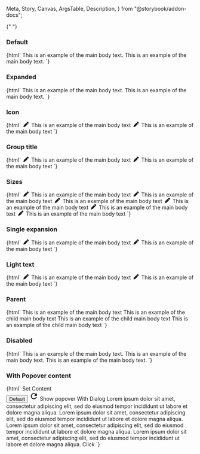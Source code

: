   Meta,
  Story,
  Canvas,
  ArgsTable,
  Description,
} from "@storybook/addon-docs";

<Meta title="Web Components/Accordion" component="ic-accordion" />

<Description markdown={readme} />{" "}

### Default

<Canvas>
  <Story name="Default">
    {html` <ic-accordion heading="Accordion 1">
        <ic-typography variant="body">
          This is an example of the main body text.
        </ic-typography>
      </ic-accordion>
      <ic-accordion heading="Accordion 2">
        <ic-typography variant="body">
          This is an example of the main body text.
        </ic-typography>
      </ic-accordion>`}
  </Story>
</Canvas>

### Expanded

<Canvas>
  <Story name="Expanded">
    {html` <ic-accordion expanded="true" heading="Accordion 1">
        <ic-typography variant="body">
          This is an example of the main body text.
        </ic-typography>
      </ic-accordion>
      <ic-accordion heading="Accordion 2">
        <ic-typography variant="body">
          This is an example of the main body text.
        </ic-typography>
      </ic-accordion>`}
  </Story>
</Canvas>

### Icon

<Canvas>
  <Story name="Icon">
    {html` <ic-accordion heading="Accordion 1">
        <svg
          slot="icon"
          width="20"
          height="1em"
          viewBox="0 0 512 512"
          fill="currentColor"
          xmlns="http://www.w3.org/2000/svg"
        >
          <path
            d="M362.7 19.3L314.3 67.7 444.3 197.7l48.4-48.4c25-25 25-65.5 0-90.5L453.3 19.3c-25-25-65.5-25-90.5 0zm-71 71L58.6 323.5c-10.4 10.4-18 23.3-22.2 37.4L1 481.2C-1.5 489.7 .8 498.8 7 505s15.3 8.5 23.7 6.1l120.3-35.4c14.1-4.2 27-11.8 37.4-22.2L421.7 220.3 291.7 90.3z"
          />
        </svg>
        <ic-typography variant="body">
          This is an example of the main body text
        </ic-typography>
      </ic-accordion>
      <ic-accordion heading="Accordion 2">
        <svg
          slot="icon"
          width="20"
          height="1em"
          viewBox="0 0 512 512"
          fill="currentColor"
          xmlns="http://www.w3.org/2000/svg"
        >
          <path
            d="M362.7 19.3L314.3 67.7 444.3 197.7l48.4-48.4c25-25 25-65.5 0-90.5L453.3 19.3c-25-25-65.5-25-90.5 0zm-71 71L58.6 323.5c-10.4 10.4-18 23.3-22.2 37.4L1 481.2C-1.5 489.7 .8 498.8 7 505s15.3 8.5 23.7 6.1l120.3-35.4c14.1-4.2 27-11.8 37.4-22.2L421.7 220.3 291.7 90.3z"
          />
        </svg>
        <ic-typography variant="body">
          This is an example of the main body text
        </ic-typography>
      </ic-accordion>`}
  </Story>
</Canvas>

### Group title

<Canvas>
  <Story name="Group Title">
    {html` <ic-accordion-group group-title="Title of the Accordion Group">
      <ic-accordion heading="Accordion 1">
        <svg
          slot="icon"
          width="20"
          height="1em"
          viewBox="0 0 512 512"
          fill="currentColor"
          xmlns="http://www.w3.org/2000/svg"
        >
          <path
            d="M362.7 19.3L314.3 67.7 444.3 197.7l48.4-48.4c25-25 25-65.5 0-90.5L453.3 19.3c-25-25-65.5-25-90.5 0zm-71 71L58.6 323.5c-10.4 10.4-18 23.3-22.2 37.4L1 481.2C-1.5 489.7 .8 498.8 7 505s15.3 8.5 23.7 6.1l120.3-35.4c14.1-4.2 27-11.8 37.4-22.2L421.7 220.3 291.7 90.3z"
          />
        </svg>
        <ic-typography variant="body">
          This is an example of the main body text
        </ic-typography>
      </ic-accordion>
      <ic-accordion heading="Accordion 2">
        <svg
          slot="icon"
          width="20"
          height="1em"
          viewBox="0 0 512 512"
          fill="currentColor"
          xmlns="http://www.w3.org/2000/svg"
        >
          <path
            d="M362.7 19.3L314.3 67.7 444.3 197.7l48.4-48.4c25-25 25-65.5 0-90.5L453.3 19.3c-25-25-65.5-25-90.5 0zm-71 71L58.6 323.5c-10.4 10.4-18 23.3-22.2 37.4L1 481.2C-1.5 489.7 .8 498.8 7 505s15.3 8.5 23.7 6.1l120.3-35.4c14.1-4.2 27-11.8 37.4-22.2L421.7 220.3 291.7 90.3z"
          />
        </svg>
        <ic-typography variant="body">
          This is an example of the main body text
        </ic-typography>
      </ic-accordion>
    </ic-accordion-group>`}
  </Story>
</Canvas>

### Sizes

<Canvas>
  <Story name="Sizes">
    {html` <ic-accordion-group group-title="Small Accordion Group" size="small">
        <ic-accordion heading="Accordion 1">
          <svg
            slot="icon"
            width="20"
            height="1em"
            viewBox="0 0 512 512"
            fill="currentColor"
            xmlns="http://www.w3.org/2000/svg"
          >
            <path
              d="M362.7 19.3L314.3 67.7 444.3 197.7l48.4-48.4c25-25 25-65.5 0-90.5L453.3 19.3c-25-25-65.5-25-90.5 0zm-71 71L58.6 323.5c-10.4 10.4-18 23.3-22.2 37.4L1 481.2C-1.5 489.7 .8 498.8 7 505s15.3 8.5 23.7 6.1l120.3-35.4c14.1-4.2 27-11.8 37.4-22.2L421.7 220.3 291.7 90.3z"
            />
          </svg>
          <ic-typography variant="body">
            This is an example of the main body text
          </ic-typography>
        </ic-accordion>
        <ic-accordion heading="Accordion 2">
          <svg
            slot="icon"
            width="20"
            height="1em"
            viewBox="0 0 512 512"
            fill="currentColor"
            xmlns="http://www.w3.org/2000/svg"
          >
            <path
              d="M362.7 19.3L314.3 67.7 444.3 197.7l48.4-48.4c25-25 25-65.5 0-90.5L453.3 19.3c-25-25-65.5-25-90.5 0zm-71 71L58.6 323.5c-10.4 10.4-18 23.3-22.2 37.4L1 481.2C-1.5 489.7 .8 498.8 7 505s15.3 8.5 23.7 6.1l120.3-35.4c14.1-4.2 27-11.8 37.4-22.2L421.7 220.3 291.7 90.3z"
            />
          </svg>
          <ic-typography variant="body">
            This is an example of the main body text
          </ic-typography>
        </ic-accordion>
      </ic-accordion-group>
      <ic-accordion-group group-title="Default Accordion Group" size="default">
        <ic-accordion heading="Accordion 1">
          <svg
            slot="icon"
            width="20"
            height="1em"
            viewBox="0 0 512 512"
            fill="currentColor"
            xmlns="http://www.w3.org/2000/svg"
          >
            <path
              d="M362.7 19.3L314.3 67.7 444.3 197.7l48.4-48.4c25-25 25-65.5 0-90.5L453.3 19.3c-25-25-65.5-25-90.5 0zm-71 71L58.6 323.5c-10.4 10.4-18 23.3-22.2 37.4L1 481.2C-1.5 489.7 .8 498.8 7 505s15.3 8.5 23.7 6.1l120.3-35.4c14.1-4.2 27-11.8 37.4-22.2L421.7 220.3 291.7 90.3z"
            />
          </svg>
          <ic-typography variant="body">
            This is an example of the main body text
          </ic-typography>
        </ic-accordion>
        <ic-accordion heading="Accordion 2">
          <svg
            slot="icon"
            width="20"
            height="1em"
            viewBox="0 0 512 512"
            fill="currentColor"
            xmlns="http://www.w3.org/2000/svg"
          >
            <path
              d="M362.7 19.3L314.3 67.7 444.3 197.7l48.4-48.4c25-25 25-65.5 0-90.5L453.3 19.3c-25-25-65.5-25-90.5 0zm-71 71L58.6 323.5c-10.4 10.4-18 23.3-22.2 37.4L1 481.2C-1.5 489.7 .8 498.8 7 505s15.3 8.5 23.7 6.1l120.3-35.4c14.1-4.2 27-11.8 37.4-22.2L421.7 220.3 291.7 90.3z"
            />
          </svg>
          <ic-typography variant="body">
            This is an example of the main body text
          </ic-typography>
        </ic-accordion>
      </ic-accordion-group>
      <ic-accordion-group group-title="Large Accordion Group" size="large">
        <ic-accordion heading="Accordion 1">
          <svg
            slot="icon"
            width="20"
            height="1em"
            viewBox="0 0 512 512"
            fill="currentColor"
            xmlns="http://www.w3.org/2000/svg"
          >
            <path
              d="M362.7 19.3L314.3 67.7 444.3 197.7l48.4-48.4c25-25 25-65.5 0-90.5L453.3 19.3c-25-25-65.5-25-90.5 0zm-71 71L58.6 323.5c-10.4 10.4-18 23.3-22.2 37.4L1 481.2C-1.5 489.7 .8 498.8 7 505s15.3 8.5 23.7 6.1l120.3-35.4c14.1-4.2 27-11.8 37.4-22.2L421.7 220.3 291.7 90.3z"
            />
          </svg>
          <ic-typography variant="body">
            This is an example of the main body text
          </ic-typography>
        </ic-accordion>
        <ic-accordion heading="Accordion 2">
          <svg
            slot="icon"
            width="20"
            height="1em"
            viewBox="0 0 512 512"
            fill="currentColor"
            xmlns="http://www.w3.org/2000/svg"
          >
            <path
              d="M362.7 19.3L314.3 67.7 444.3 197.7l48.4-48.4c25-25 25-65.5 0-90.5L453.3 19.3c-25-25-65.5-25-90.5 0zm-71 71L58.6 323.5c-10.4 10.4-18 23.3-22.2 37.4L1 481.2C-1.5 489.7 .8 498.8 7 505s15.3 8.5 23.7 6.1l120.3-35.4c14.1-4.2 27-11.8 37.4-22.2L421.7 220.3 291.7 90.3z"
            />
          </svg>
          <ic-typography variant="body">
            This is an example of the main body text
          </ic-typography>
        </ic-accordion>
      </ic-accordion-group>`}
  </Story>
</Canvas>

### Single expansion

<Canvas>
  <Story name="Single Expansion">
    {html` <ic-accordion-group
      group-title="Title of the Accordion Group"
      single-expansion="true"
    >
      <ic-accordion heading="Accordion 1">
        <svg
          slot="icon"
          width="20"
          height="1em"
          viewBox="0 0 512 512"
          fill="currentColor"
          xmlns="http://www.w3.org/2000/svg"
        >
          <path
            d="M362.7 19.3L314.3 67.7 444.3 197.7l48.4-48.4c25-25 25-65.5 0-90.5L453.3 19.3c-25-25-65.5-25-90.5 0zm-71 71L58.6 323.5c-10.4 10.4-18 23.3-22.2 37.4L1 481.2C-1.5 489.7 .8 498.8 7 505s15.3 8.5 23.7 6.1l120.3-35.4c14.1-4.2 27-11.8 37.4-22.2L421.7 220.3 291.7 90.3z"
          />
        </svg>
        <ic-typography variant="body">
          This is an example of the main body text
        </ic-typography>
      </ic-accordion>
      <ic-accordion heading="Accordion 2">
        <svg
          slot="icon"
          width="20"
          height="1em"
          viewBox="0 0 512 512"
          fill="currentColor"
          xmlns="http://www.w3.org/2000/svg"
        >
          <path
            d="M362.7 19.3L314.3 67.7 444.3 197.7l48.4-48.4c25-25 25-65.5 0-90.5L453.3 19.3c-25-25-65.5-25-90.5 0zm-71 71L58.6 323.5c-10.4 10.4-18 23.3-22.2 37.4L1 481.2C-1.5 489.7 .8 498.8 7 505s15.3 8.5 23.7 6.1l120.3-35.4c14.1-4.2 27-11.8 37.4-22.2L421.7 220.3 291.7 90.3z"
          />
        </svg>
        <ic-typography variant="body">
          This is an example of the main body text
        </ic-typography>
      </ic-accordion>
    </ic-accordion-group>`}
  </Story>
</Canvas>

### Light text

<Canvas>
  <Story name="Light text" parameters={{ backgrounds: { default: "dark" } }}>
    {html` <ic-accordion-group
      group-title="Title of the Accordion Group"
      appearance="light"
    >
      <ic-accordion heading="Accordion 1">
        <svg
          slot="icon"
          width="20"
          height="1em"
          viewBox="0 0 512 512"
          fill="currentColor"
          xmlns="http://www.w3.org/2000/svg"
        >
          <path
            d="M362.7 19.3L314.3 67.7 444.3 197.7l48.4-48.4c25-25 25-65.5 0-90.5L453.3 19.3c-25-25-65.5-25-90.5 0zm-71 71L58.6 323.5c-10.4 10.4-18 23.3-22.2 37.4L1 481.2C-1.5 489.7 .8 498.8 7 505s15.3 8.5 23.7 6.1l120.3-35.4c14.1-4.2 27-11.8 37.4-22.2L421.7 220.3 291.7 90.3z"
          />
        </svg>
        <ic-typography variant="body">
          This is an example of the main body text
        </ic-typography>
      </ic-accordion>
      <ic-accordion heading="Accordion 2">
        <svg
          slot="icon"
          width="20"
          height="1em"
          viewBox="0 0 512 512"
          fill="currentColor"
          xmlns="http://www.w3.org/2000/svg"
        >
          <path
            d="M362.7 19.3L314.3 67.7 444.3 197.7l48.4-48.4c25-25 25-65.5 0-90.5L453.3 19.3c-25-25-65.5-25-90.5 0zm-71 71L58.6 323.5c-10.4 10.4-18 23.3-22.2 37.4L1 481.2C-1.5 489.7 .8 498.8 7 505s15.3 8.5 23.7 6.1l120.3-35.4c14.1-4.2 27-11.8 37.4-22.2L421.7 220.3 291.7 90.3z"
          />
        </svg>
        <ic-typography variant="body">
          This is an example of the main body text
        </ic-typography>
      </ic-accordion>
    </ic-accordion-group>`}
  </Story>
</Canvas>

### Parent

<Canvas>
  <Story name="Parent">
    {html` <ic-accordion-group group-title="Title of the Accordion Group">
      <ic-accordion heading="Accordion 1">
        <ic-typography variant="body">
          This is an example of the main body text
        </ic-typography>
      </ic-accordion>
      <ic-accordion heading="Accordion 2">
        <ic-accordion heading="Child Accordion 1">
          <ic-typography variant="body">
            This is an example of the child main body text
          </ic-typography>
        </ic-accordion>
        <ic-accordion heading="Child Accordion 2">
          <ic-typography variant="body">
            This is an example of the child main body text
          </ic-typography>
        </ic-accordion>
        <ic-accordion heading="Child Accordion 3">
          <ic-typography variant="body">
            This is an example of the child main body text
          </ic-typography>
        </ic-accordion>
      </ic-accordion>
    </ic-accordion-group>`}
  </Story>
</Canvas>

### Disabled

<Canvas>
  <Story name="Disabled">
    {html` <ic-accordion heading="Accordion 1">
        <ic-typography variant="body">
          This is an example of the main body text.
        </ic-typography>
      </ic-accordion>
      <ic-accordion heading="Accordion 2" disabled>
        <ic-typography variant="body">
          This is an example of the main body text.
        </ic-typography>
      </ic-accordion>
      <ic-accordion heading="Accordion 3">
        <ic-typography variant="body">
          This is an example of the main body text.
        </ic-typography>
      </ic-accordion>`}
  </Story>
</Canvas>

### With Popover content

<Canvas>
  <Story name="With popover content" parameters={{ loki: { skip: true } }}>
    {html`
      <ic-accordion heading="With Select">
        <ic-select
          id="select-1"
          label="What is your favourite coffee?"
        ></ic-select>
        <ic-button id="set-content-btn">Set Content</ic-button>
        <div id="extra-content" style="width: 50px"></div>
      </ic-accordion>
      <ic-accordion heading="With Tooltip">
        <ic-tooltip
          label="This is a description of the button"
          target="test-button-default"
        >
          <button
            id="test-button-default"
            aria-describedby="ic-tooltip-test-button-default"
          >
            Default
          </button>
        </ic-tooltip>
      </ic-accordion>
      <ic-accordion heading="With Search Bar">
        <ic-search-bar label="What is your favourite coffee?"></ic-search-bar>
      </ic-accordion>
      <ic-accordion heading="With Popover Menu">
        <ic-popover-menu anchor="button-1" aria-label="popover">
          <ic-menu-item label="Copy code" disabled="true"></ic-menu-item>
          <ic-menu-group label="View">
            <ic-menu-item
              label="Zoom in"
              keyboard-shortcut="Cmd+"
            ></ic-menu-item>
            <ic-menu-item
              label="Zoom out"
              keyboard-shortcut="Cmd-"
            ></ic-menu-item>
          </ic-menu-group>
          <ic-menu-item
            label="Actions"
            submenu-trigger-for="abc"
          ></ic-menu-item>
          <ic-menu-item
            label="Logout"
            variant="destructive"
            disabled="true"
          ></ic-menu-item>
        </ic-popover-menu>
        <ic-popover-menu submenu-id="abc">
          <ic-menu-item label="Edit"></ic-menu-item>
          <ic-menu-item
            label="Find"
            submenu-trigger-for="abc123"
          ></ic-menu-item>
          <ic-menu-item label="Delete" variant="destructive"></ic-menu-item>
        </ic-popover-menu>
        <ic-popover-menu submenu-id="abc123">
          <ic-menu-item
            disabled="true"
            label="Search the web"
            description="This will search the web to find the thing you are looking for."
          ></ic-menu-item>
          <ic-menu-item label="Find..."></ic-menu-item>
          <ic-menu-item label="Find icons">
            <svg
              slot="icon"
              xmlns="http://www.w3.org/2000/svg"
              height="24px"
              viewBox="0 0 24 24"
              width="24px"
            >
              <path d="M0 0h24v24H0V0z" fill="none" />
              <path
                d="M17.65 6.35C16.2 4.9 14.21 4 12 4c-4.42 0-7.99 3.58-7.99 8s3.57 8 7.99 8c3.73 0 6.84-2.55 7.73-6h-2.08c-.82 2.33-3.04 4-5.65 4-3.31 0-6-2.69-6-6s2.69-6 6-6c1.66 0 3.14.69 4.22 1.78L13 11h7V4l-2.35 2.35z"
              />
            </svg>
          </ic-menu-item>
          <ic-menu-item
            label="Show found results"
            variant="toggle"
          ></ic-menu-item>
        </ic-popover-menu>
        <ic-button id="button-1" onclick="buttonClick()"
          >Show popover</ic-button
        >
      </ic-accordion>
      <ic-button id="with-dialog">With Dialog</ic-button>
      <ic-dialog
        heading="This is a medium dialog"
        label="medium"
        size="medium"
        id="medium-dialog"
      >
        <ic-typography>
          Lorem ipsum dolor sit amet, consectetur adipiscing elit, sed do
          eiusmod tempor incididunt ut labore et dolore magna aliqua.
        </ic-typography>
        <ic-typography>
          Lorem ipsum dolor sit amet, consectetur adipiscing elit, sed do
          eiusmod tempor incididunt ut labore et dolore magna aliqua.
        </ic-typography>
        <ic-accordion heading="Internal 1">
          <ic-typography>
            Lorem ipsum dolor sit amet, consectetur adipiscing elit, sed do
            eiusmod tempor incididunt ut labore et dolore magna aliqua.
          </ic-typography>
          <ic-select
            id="select-2"
            label="What is your favourite coffee?"
          ></ic-select>
        </ic-accordion>
        <ic-accordion heading="Internal 2">
          <ic-typography>
            Lorem ipsum dolor sit amet, consectetur adipiscing elit, sed do
            eiusmod tempor incididunt ut labore et dolore magna aliqua.
          </ic-typography>
          <ic-button>Click</ic-button>
        </ic-accordion>
      </ic-dialog>
      <script>
        document.querySelector("#with-dialog").addEventListener("click", () => {
          document.querySelector("#medium-dialog").showDialog();
        });
        document.querySelector("#select-1").options = [
          { label: "Cappuccino", value: "Cap" },
          { label: "Latte", value: "Lat" },
          { label: "Americano", value: "Ame" },
        ];
        document.querySelector("#select-2").options = [
          { label: "Cappuccino", value: "Cap" },
          { label: "Latte", value: "Lat" },
          { label: "Americano", value: "Ame" },
        ];
        document.querySelector("ic-search-bar").options = [
          { label: "Espresso", value: "espresso" },
          { label: "Double Espresso", value: "doubleespresso" },
          { label: "Flat White", value: "flatwhite" },
          { label: "Cappuccino", value: "cappucino" },
          { label: "Americano", value: "americano" },
          { label: "Ameno", value: "ameno" },
          { label: "Aicano", value: "acano" },
          { label: "Mocha", value: "mocha" },
        ];
        var icPopover = document.querySelector("ic-popover-menu");
        function buttonClick() {
          icPopover.open = true;
        }
        document
          .querySelector("#set-content-btn")
          .addEventListener("click", () => {
            document.querySelector("#extra-content").innerHTML =
              "This is a very very very lon sentence which should appear below without any issues";
          });
      </script>
    `}
  </Story>
</Canvas>
